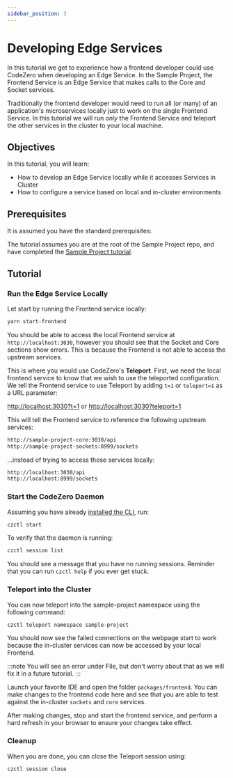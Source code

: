 ```yaml
---
sidebar_position: 3
---
```



# Developing Edge Services

In this tutorial we get to experience how a frontend developer could use CodeZero when developing an Edge Service.
In the Sample Project, the Frontend Service is an Edge Service that makes calls to the Core and Socket services.

Traditionally the frontend developer would need to run all (or many) of an application's microservices locally just to work on the single Frontend Service. In this tutorial we will run _only_ the Frontend Service and teleport the other services in the cluster to your local machine.

## Objectives

In this tutorial, you will learn:

- How to develop an Edge Service locally while it accesses Services in Cluster
- How to configure a service based on local and in-cluster environments

## Prerequisites

It is assumed you have the standard prerequisites:

<Prerequisites />

The tutorial assumes you are at the root of the Sample Project repo, and have completed the [Sample Project tutorial](./sample-project.mdx).

## Tutorial

### Run the Edge Service Locally

Let start by running the Frontend service locally:

```bash
yarn start-frontend
```

You should be able to access the local Frontend service at `http://localhost:3030`, however you should see that the Socket and Core sections show errors. This is because the Frontend is not able to access the upstream services.

This is where you would use CodeZero's **Teleport**. First, we need the local frontend service to know that we wish to use the teleported configuration. We tell the Frontend service to use Teleport by adding `t=1` or `teleport=1` as a URL parameter:

[http://localhost:3030?t=1](http://localhost:3030?t=1)
or
[http://localhost:3030?teleport=1](http://localhost:3030?teleport=1)

This will tell the Frontend service to reference the following upstream services:

```bash
http://sample-project-core:3030/api
http://sample-project-sockets:8999/sockets
```

...instead of trying to access those services locally:

```bash
http://localhost:3030/api
http://localhost:8999/sockets
```

### Start the CodeZero Daemon

Assuming you have already [installed the CLI](/guides/installing.mdx), run:

```bash
czctl start
```

To verify that the daemon is running:

```bash
czctl session list
```

You should see a message that you have no running sessions. Reminder that you can run `czctl help` if you ever get stuck.

### Teleport into the Cluster

You can now teleport into the sample-project namespace using the following command:

```bash
czctl teleport namespace sample-project
```

You should now see the failed connections on the webpage start to work because the in-cluster services can now be accessed by your local Frontend.

:::note
You will see an error under File, but don't worry about that as we will fix it in a future tutorial.
:::

Launch your favorite IDE and open the folder `packages/frontend`. You can make changes to the frontend code here and see that you are able to test against the in-cluster `sockets` and `core` services.

After making changes, stop and start the frontend service, and perform a hard refresh in your browser to ensure your changes take effect.

### Cleanup

When you are done, you can close the Teleport session using:

```bash
czctl session close
```
